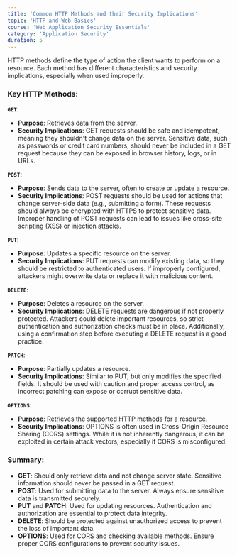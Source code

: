 ```yaml
---
title: 'Common HTTP Methods and their Security Implications'
topic: 'HTTP and Web Basics'
course: 'Web Application Security Essentials'
category: 'Application Security'
duration: 5
---
```


<CourseContent
  title="Common HTTP Methods and Their Security Implications"
  summary="By understanding the purpose and security risks of the key HTTP methods, you can build more secure web applications and protect against common vulnerabilities such as unauthorized data modification or disclosure."
/>

HTTP methods define the type of action the client wants to perform on a resource. Each method has different characteristics and security implications, especially when used improperly.

### Key HTTP Methods:

**`GET`**:

- **Purpose**: Retrieves data from the server.
- **Security Implications**: GET requests should be safe and idempotent, meaning they shouldn't change data on the server. Sensitive data, such as passwords or credit card numbers, should never be included in a GET request because they can be exposed in browser history, logs, or in URLs.

**`POST`**:

- **Purpose**: Sends data to the server, often to create or update a resource.
- **Security Implications**: POST requests should be used for actions that change server-side data (e.g., submitting a form). These requests should always be encrypted with HTTPS to protect sensitive data. Improper handling of POST requests can lead to issues like cross-site scripting (XSS) or injection attacks.

**`PUT`**:

- **Purpose**: Updates a specific resource on the server.
- **Security Implications**: PUT requests can modify existing data, so they should be restricted to authenticated users. If improperly configured, attackers might overwrite data or replace it with malicious content.

**`DELETE`**:

- **Purpose**: Deletes a resource on the server.
- **Security Implications**: DELETE requests are dangerous if not properly protected. Attackers could delete important resources, so strict authentication and authorization checks must be in place. Additionally, using a confirmation step before executing a DELETE request is a good practice.

**`PATCH`**:

- **Purpose**: Partially updates a resource.
- **Security Implications**: Similar to PUT, but only modifies the specified fields. It should be used with caution and proper access control, as incorrect patching can expose or corrupt sensitive data.

**`OPTIONS`**:

- **Purpose**: Retrieves the supported HTTP methods for a resource.
- **Security Implications**: OPTIONS is often used in Cross-Origin Resource Sharing (CORS) settings. While it is not inherently dangerous, it can be exploited in certain attack vectors, especially if CORS is misconfigured.

### Summary:

- **GET**: Should only retrieve data and not change server state. Sensitive information should never be passed in a GET request.
- **POST**: Used for submitting data to the server. Always ensure sensitive data is transmitted securely.
- **PUT** and **PATCH**: Used for updating resources. Authentication and authorization are essential to protect data integrity.
- **DELETE**: Should be protected against unauthorized access to prevent the loss of important data.
- **OPTIONS**: Used for CORS and checking available methods. Ensure proper CORS configurations to prevent security issues.

